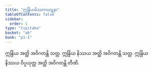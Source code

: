 ```yaml
---
title: "ဣန္ဒြိယမိဿကဃဋနာ"
tableOfContents: false
sidebar:
  order: 1
type: "tipitaka"
basket: "ab"
book: "p1-1"
---
```



<DynamicBreadcrumb />

<Division number="349" book="p1-1" e="ch" v="36" p="113">

<Paragraph number="1083" book="p1-1">
ဣန္ဒြိယ အတ္ထိ အဝိဂတန္တိ သတ္တ. ဣန္ဒြိယ နိဿယ အတ္ထိ အဝိဂတန္တိ သတ္တ. ဣန္ဒြိယ နိဿယ ဝိပ္ပယုတ္တ အတ္ထိ အဝိဂတန္တိ တီဏိ.
</Paragraph>
</Division>